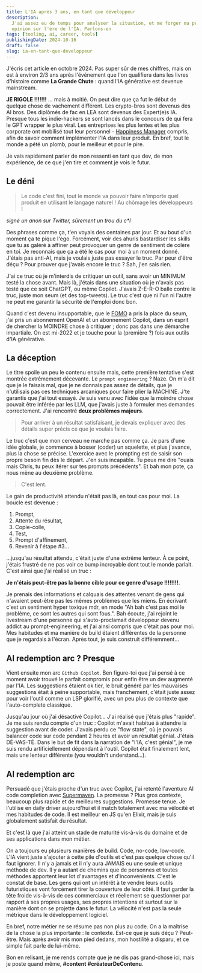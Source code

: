 ```yaml
---
title: L'IA après 3 ans, en tant que développeur
description:
  J'ai assez eu de temps pour analyser la situation, et me forger ma propre
  opinion sur l'ère de l'IA. Parlons-en
tags: [tooling, ai, career, tools]
publishingDate: 2024-10-16
draft: false
slug: ia-en-tant-que-developpeur
---
```



J'écris cet article en octobre 2024. Pas super sûr de mes chiffres, mais on est
à environ 2/3 ans après l'événement que l'on qualifiera dans les livres
d'histoire comme **La Grande Chute** : quand l'IA générative est devenue
mainstream.

**JE RIGOLE !!!!!!!** ... mais à moitié. On peut dire que ça fut le début de
quelque chose de vachement différent. Les crypto-bros sont devenus des AI bros.
Des diplômés de fac en LEA sont devenus des Expert(e)s IA. Presque tous les
indie-hackers se sont lancés dans le concours de qui fera le GPT wrapper le plus
viral. Les entreprises les plus lentes et les plus corporate ont mobilisé tout
leur personnel -
[Happiness Manager](https://ca.indeed.com/career-advice/finding-a-job/chief-happiness-officer)
compris, afin de savoir comment implémenter l'IA dans leur produit. En bref,
tout le monde a pété un plomb, pour le meilleur et pour le pire.

Je vais rapidement parler de mon ressenti en tant que dev, de mon expérience, de
ce que j'en tire et comment je vois le futur.

## Le déni

> Le code c'est fini, tout le monde va pouvoir faire n'importe quel produit en
> utilisant le langage naturel ! Au chômage les développeurs !

_signé un anon sur Twitter, sûrement un trou du c\*l_

Des phrases comme ça, t'en voyais des centaines par jour. Et au bout d'un moment
ça te pique l'ego. Forcément, voir des ahuris bastardiser les skills que tu as
galéré à affiner peut provoquer un genre de sentiment de colère en toi. Je
reconnais que ça a été le cas pour moi à un moment donné. J'étais pas anti-AI,
mais je voulais juste pas essayer le truc. Par peur d'être déçu ? Pour prouver
que j'avais encore le truc ? Sah, j'en sais rien.

J'ai ce truc où je m'interdis de critiquer un outil, sans avoir un MINIMUM testé
la chose avant. Mais là, j'étais dans une situation où je n'avais pas testé que
ce soit ChatGPT, ou même Copilot. J'avais Z-E-R-O balle contre le truc, juste
mon seum (et des top-tweets). Le truc c'est que ni l'un ni l'autre ne peut me
garantir la sécurité de l'emploi donc bon.

Quand c'est devenu insupportable, que le
[FOMO](https://dictionary.cambridge.org/dictionary/english/fomo) a pris la place
du seum, j'ai pris un abonnement OpenAI et un abonnement Copilot, dans un esprit
de chercher la MOINDRE chose à critiquer ; donc pas dans une démarche
impartiale. On est mi-2022 et je touche pour la (première ?) fois aux outils
d'IA générative.

## La déception

Le titre spoile un peu le contenu ensuite mais, cette première tentative s'est
montrée extrêmement décevante. Le `prompt engineering` ? Naze. On m'a dit que je
le faisais mal, que je ne donnais pas assez de détails, que je n'utilisais pas
ces techniques arcaniques pour faire plier la MACHINE. J'te garantis que j'ai
tout essayé. Je suis venu avec l'idée que la moindre chose pouvait être inférée
par les LLM, que j'avais juste à formuler mes demandes correctement. J'ai
rencontré **deux problèmes majeurs**.

> Pour arriver à un résultat satisfaisant, je devais expliquer avec des détails
> super précis ce que je voulais faire.

Le truc c'est que mon cerveau ne marche pas comme ça. Je pars d'une idée
globale, je commence à bosser (coder) un squelette, et plus j'avance, plus la
chose se précise. L'exercice avec le prompting est de saisir son propre besoin
fin dès le départ. J'en suis incapable. Tu peux me dire "ouais mais Chris, tu
peux itérer sur tes prompts précédents". Et bah mon pote, ça nous mène au
deuxième problème.

> C'est lent.

Le gain de productivité attendu n'était pas là, en tout cas pour moi. La boucle
est devenue :

1. Prompt,
2. Attente du résultat,
3. Copie-colle,
4. Test,
5. Prompt d'affinement,
6. Revenir à l'étape #3...

...jusqu'au résultat attendu, c'était juste d'une extrême lenteur. À ce point,
j'étais frustré de ne pas voir ce bump incroyable dont tout le monde parlait.
C'est ainsi que j'ai réalisé un truc :

**Je n'étais peut-être pas la bonne cible pour ce genre d'usage !!!!!!!!**.

Je prenais des informations et calquais des attentes venant de gens qui
n'avaient peut-être pas les mêmes problèmes que les miens. En écrivant c'est un
sentiment hyper toxique mdr, en mode "Ah bah c'est pas moi le problème, ce sont
les autres qui sont fous.". Bah écoute, j'ai rejoint le livestream d'une
personne qui s'auto-proclamait développeur devenu addict au prompt-engineering,
et j'ai ainsi compris que c'était pas pour moi. Mes habitudes et ma manière de
build étaient différentes de la personne que je regardais à l'écran. Après tout,
je suis construit différemment...

## AI redemption arc ? Presque

Vient ensuite mon arc `Github Copilot`. Ben figure-toi que j'ai pensé à ce
moment avoir trouvé le parfait compromis pour enfin être un dev augmenté par
l'IA. Les suggestions étaient ok tier, le bruit généré par les mauvaises
suggestions était à peine supportable, mais franchement, c'était juste assez
pour voir l'outil comme un LSP glorifié, avec un peu plus de contexte que
l'auto-complete classique.

Jusqu'au jour où j'ai désactivé Copilot... J'ai réalisé que j'étais plus
"rapide". Je me suis rendu compte d'un truc : Copilot m'avait habitué à attendre
la suggestion avant de coder. J'avais perdu ce "flow state", où je pouvais
balancer code sur code pendant 2 heures et avoir un résultat génial. J'étais
DÉ-VAS-TÉ. Dans le but de fit dans la narration de "l'IA, c'est génial", je me
suis rendu artificiellement dépendant à l'outil. Copilot était finalement lent,
mais une lenteur différente (you wouldn't understand...).

## AI redemption arc

Persuadé que j'étais proche d'un truc avec Copilot, j'ai retenté l'aventure AI
code completion avec [Supermaven](https://supermaven.com/). La promesse ? Plus
gros contexte, beaucoup plus rapide et de meilleures suggestions. Promesse
tenue. Je l'utilise en daily driver aujourd'hui et il match totalement avec ma
vélocité et mes habitudes de code. Il est meilleur en JS qu'en Elixir, mais je
suis globalement satisfait du résultat.

Et c'est là que j'ai atteint un stade de maturité vis-à-vis du domaine et de ses
applications dans mon métier.

On a toujours eu plusieurs manières de build. Code, no-code, low-code. L'IA
vient juste s'ajouter à cette pile d'outils et c'est pas quelque chose qu'il
faut ignorer. Il n'y a jamais et il n'y aura JAMAIS eu une seule et unique
méthode de dev. Il y a autant de chemins que de personnes et toutes méthodes
apportent leur lot d'avantages et d'inconvénients. C'est le constat de base. Les
gens qui ont un intérêt à te vendre leurs outils futuristiques vont forcément
tirer la couverture de leur côté. Il faut garder la tête froide vis-à-vis de ces
commerciaux et réellement se questionner par rapport à ses propres usages, ses
propres intentions et surtout sur la manière dont on se projette dans le futur.
La vélocité n'est pas la seule métrique dans le développement logiciel.

En bref, notre métier ne se résume pas non plus au code. On a la maîtrise de la
chose la plus importante : le contexte. Est-ce que je suis déçu ? Peut-être.
Mais après avoir mis mon pied dedans, mon hostilité a disparu, et ce simple fait
parle de lui-même.

Bon en relisant, je me rends compte que je ne dis pas grand-chose ici, mais je
poste quand même, **#content** **#créateurDeContenu**.
